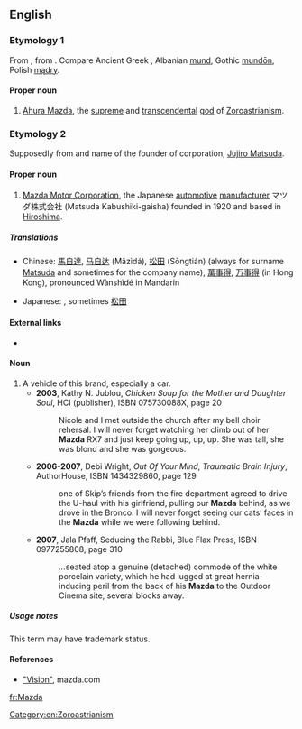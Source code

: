 ==English==

===Etymology 1===
From {{etyl|ae|en}} {{m|ae|𐬨𐬀𐬰𐬛𐬂||wisdom|tr=Mazdå}}, from {{etyl|ine-pro|en}} {{m|ine-pro|*mehndh-||to pay attention to, wisdom}}. Compare Ancient Greek {{m|grc|μανθάνω}}, Albanian [[mund]], Gothic [[mundōn]], Polish [[mądry]].

====Proper noun====
{{en-proper noun}}

# [[w:Ahura Mazda|Ahura Mazda]], the [[supreme]] and [[transcendental]] [[god]] of [[Zoroastrianism]].

===Etymology 2===
Supposedly from {{m|en|Mazda}} and name of the founder of corporation, [[w:Jujiro Matsuda|Jujiro Matsuda]].

====Proper noun====
{{en-proper noun}}

# [[w:Mazda|Mazda Motor Corporation]], the Japanese [[automotive]] [[manufacturer]] マツダ株式会社 (Matsuda Kabushiki-gaisha) founded in 1920 and based in [[Hiroshima]].

=====Translations=====
{{trans-top|Mazda Motor Corporation}}
* Chinese: [[馬自達]], [[马自达]] (Mǎzìdá), [[松田]] (Sōngtián) (always for surname [[Matsuda]] and sometimes for the company name), [[萬事得]], [[万事得]] (in Hong Kong), pronounced Wànshìdé in Mandarin
{{trans-mid}}
* Japanese: {{t|ja|マツダ|tr=Matsuda}}, sometimes [[松田]]
{{trans-bottom}}

====External links====
* {{pedialite}}

====Noun====
{{en-noun}}

# A vehicle of this brand, especially a car.
#* '''2003''', Kathy N. Jublou, ''Chicken Soup for the Mother and Daughter Soul'', HCI (publisher), ISBN 075730088X, page 20
#*: Nicole and I met outside the church after my bell choir rehersal. I will never forget watching her climb out of her '''Mazda''' RX7 and just keep going up, up, up. She was tall, she was blond and she was gorgeous.
#* '''2006-2007''', Debi Wright, ''Out Of Your Mind'', ''Traumatic Brain Injury'', AuthorHouse, ISBN 1434329860, page 129
#*: <!--Then -->one of Skip’s friends from the fire department agreed to drive the U-haul with his girlfriend, pulling our '''Mazda''' behind, as we drove in the Bronco. I will never forget seeing our cats’ faces in the '''Mazda''' while we were following behind.
#* '''2007''', Jala Pfaff, Seducing the Rabbi, Blue Flax Press, ISBN 0977255808, page 310
#*: ''...''seated atop a genuine (detached) commode of the white porcelain variety, which he had lugged at great hernia-inducing peril from the back of his '''Mazda''' to the Outdoor Cinema site, several blocks away.

=====Usage notes=====
This term may have trademark status.

====References====
* [http://www.mazda.com/profile/vision/ "Vision"], mazda.com

[[Category:en:Zoroastrianism]]

[[fr:Mazda]]